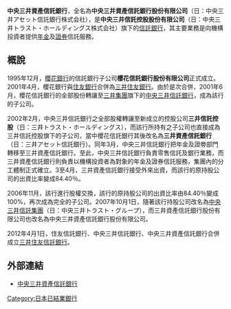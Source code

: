 '''中央三井資產信託銀行'''，全名為'''中央三井資產信託銀行股份有限公司'''（日：中央三井アセット信託銀行株式会社），是'''中央三井信託控股股份有限公司'''（日：中央三井トラスト・ホールディングス株式会社）旗下的[[信託銀行|信託銀行]]，其主要業務是向機構投資者提供[[年金|年金]]及[[證券|證券]]信託服務。

==概說==

1995年12月，[[櫻花銀行|櫻花銀行]]的信託銀行子公司'''櫻花信託銀行股份有限公司'''正式成立。2001年4月，櫻花銀行與[[住友銀行|住友銀行]]合併為[[三井住友銀行|三井住友銀行]]。由於是次合併，2001年6月，櫻花信託銀行的全部股份轉讓至[[三井集團|三井集團]]旗下的[[中央三井信託銀行|中央三井信託銀行]]，成為該行的子公司。

2002年2月，中央三井信託銀行之全部股權轉讓至新成立的控股公司'''三井信託控股'''（日：三井トラスト・ホールディングス），而該行所持有之子公司也直接成為三井信託控股旗下的子公司，當中櫻花信託銀行其後改名為'''三井資產信託銀行'''（日：三井アセット信託銀行）。同年3月，中央三井信託銀行把年金及證劵部門轉移至三井資產信託銀行。至此，中央三井信託銀行負責零售信託及銀行業務，而三井資產信託銀行則負責以機構投資者為對象的年金及證券信託服務，集團內的分工體制正式確立。3至4月，三井資產信託銀行接受外來出資，而該行的原持股公司的出資比率變成84.40％。

2006年11月，該行進行股權交換，該行的原持股公司的出資比率由84.40％變成100%，再次成為完全的子公司。2007年10月1日，隨著該行持股公司改名為[[中央三井信託集團|中央三井信託集團]]（日：中央三井トラスト・グループ），而三井資產信託銀行股份有限公司也改名為中央三井資產信託銀行股份有限公司。

2012年4月1日，住友信託銀行、中央三井信託銀行、中央三井資產信託銀行合併成立[[三井住友信託銀行|三井住友信託銀行]]。

==外部連結==

*[http://www.chuomitsui-asset.jp/ 中央三井資產信託銀行]{{Wayback|url=http://www.chuomitsui-asset.jp/ |date=20090222211003 }}

[[Category:日本已結業銀行|Category:日本已結業銀行]]